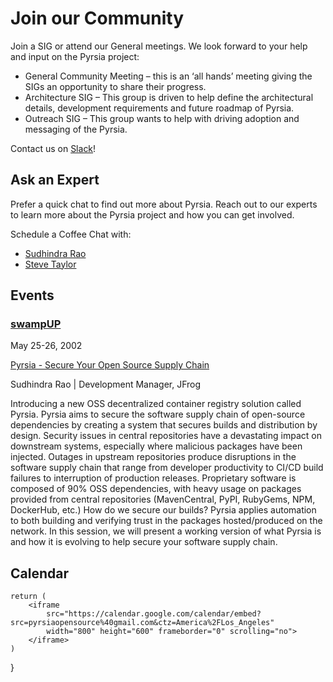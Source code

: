 # Join our Community

Join a SIG or attend our General meetings. We look forward to your help and input on the Pyrsia project:

- General Community Meeting – this is an ‘all hands’ meeting giving the SIGs an opportunity to share their progress.
- Architecture SIG – This group is driven to help define the architectural details, development requirements and future roadmap of Pyrsia.
- Outreach SIG – This group wants to help with driving adoption and messaging of the Pyrsia.

Contact us on [Slack](https://openssf.slack.com/archives/C0302CVKPA5)!

## Ask an Expert

Prefer a quick chat to find out more about Pyrsia. Reach out to our experts to learn more about the Pyrsia project and how you can get involved.

Schedule a Coffee Chat with:

- [Sudhindra Rao](https://go.oncehub.com/pyrsia_oss)
- [Steve Taylor](https://pyrsia.io/expert/#:~:text=He%20can%20help.-,Calendar,-%C2%A9%202022%20Linux%20Foundation)

## Events

### [**swampUP** ](https://swampup.jfrog.com)
May 25-26, 2002

[Pyrsia - Secure Your Open Source Supply Chain](https://swampup.jfrog.com/agenda/)

Sudhindra Rao | Development Manager, JFrog

Introducing a new OSS decentralized container registry solution called Pyrsia. Pyrsia aims to secure the software supply chain of open-source dependencies by creating a system that secures builds and distribution by design. Security issues in central repositories have a devastating impact on downstream systems, especially where malicious packages have been injected. Outages in upstream repositories produce disruptions in the software supply chain that range from developer productivity to CI/CD build failures to interruption of production releases. Proprietary software is composed of 90% OSS dependencies, with heavy usage on packages provided from central repositories (MavenCentral, PyPI, RubyGems, NPM, DockerHub, etc.) How do we secure our builds? Pyrsia applies automation to both building and verifying trust in the packages hosted/produced on the network. In this session, we will present a working version of what Pyrsia is and how it is evolving to help secure your software supply chain.
## Calendar

    return (
        <iframe 
            src="https://calendar.google.com/calendar/embed?src=pyrsiaopensource%40gmail.com&ctz=America%2FLos_Angeles"
            width="800" height="600" frameborder="0" scrolling="no">
        </iframe>
    )
}

<GoogleCalendar/>

